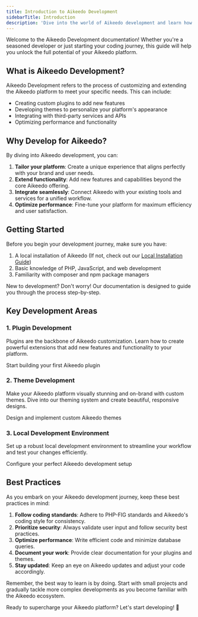 ```yaml
---
title: Introduction to Aikeedo Development
sidebarTitle: Introduction
description: 'Dive into the world of Aikeedo development and learn how to extend, customize, and enhance your AI-powered platform.'
---
```



Welcome to the Aikeedo Development documentation! Whether you're a seasoned developer or just starting your coding journey, this guide will help you unlock the full potential of your Aikeedo platform.

## What is Aikeedo Development?

Aikeedo Development refers to the process of customizing and extending the Aikeedo platform to meet your specific needs. This can include:

- Creating custom plugins to add new features
- Developing themes to personalize your platform's appearance
- Integrating with third-party services and APIs
- Optimizing performance and functionality

## Why Develop for Aikeedo?

By diving into Aikeedo development, you can:

1. **Tailor your platform**: Create a unique experience that aligns perfectly with your brand and user needs.
2. **Extend functionality**: Add new features and capabilities beyond the core Aikeedo offering.
3. **Integrate seamlessly**: Connect Aikeedo with your existing tools and services for a unified workflow.
4. **Optimize performance**: Fine-tune your platform for maximum efficiency and user satisfaction.

## Getting Started

Before you begin your development journey, make sure you have:

1. A local installation of Aikeedo (If not, check out our [Local Installation Guide](/setup/installation/local))
2. Basic knowledge of PHP, JavaScript, and web development
3. Familiarity with composer and npm package managers

<Note>
  New to development? Don't worry! Our documentation is designed to guide you through the process step-by-step.
</Note>

## Key Development Areas

### 1. Plugin Development

Plugins are the backbone of Aikeedo customization. Learn how to create powerful extensions that add new features and functionality to your platform.

<Card title="Plugin Development Guide" icon="puzzle-piece" href="/development/plugins/development-guide">
  Start building your first Aikeedo plugin
</Card>

### 2. Theme Development

Make your Aikeedo platform visually stunning and on-brand with custom themes. Dive into our theming system and create beautiful, responsive designs.

<Card title="Theme Development Guide" icon="paintbrush" href="/development/themes/development-guide">
  Design and implement custom Aikeedo themes
</Card>

### 3. Local Development Environment

Set up a robust local development environment to streamline your workflow and test your changes efficiently.

<Card title="Local Development Guide" icon="laptop-code" href="/development/local-development-guide">
  Configure your perfect Aikeedo development setup
</Card>

## Best Practices

As you embark on your Aikeedo development journey, keep these best practices in mind:

1. **Follow coding standards**: Adhere to PHP-FIG standards and Aikeedo's coding style for consistency.
2. **Prioritize security**: Always validate user input and follow security best practices.
3. **Optimize performance**: Write efficient code and minimize database queries.
4. **Document your work**: Provide clear documentation for your plugins and themes.
5. **Stay updated**: Keep an eye on Aikeedo updates and adjust your code accordingly.

<Support />

<Tip>
  Remember, the best way to learn is by doing. Start with small projects and gradually tackle more complex developments as you become familiar with the Aikeedo ecosystem.
</Tip>

Ready to supercharge your Aikeedo platform? Let's start developing! 🚀